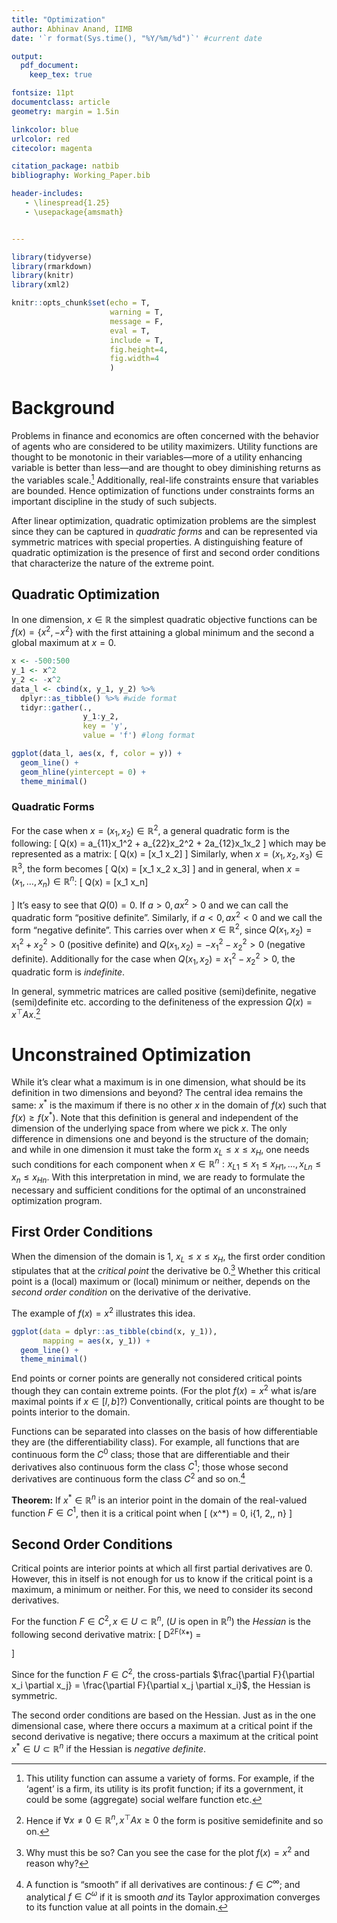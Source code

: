 ```yaml
---
title: "Optimization"
author: Abhinav Anand, IIMB
date: '`r format(Sys.time(), "%Y/%m/%d")`' #current date

output:
  pdf_document:
    keep_tex: true

fontsize: 11pt
documentclass: article
geometry: margin = 1.5in

linkcolor: blue
urlcolor: red
citecolor: magenta

citation_package: natbib
bibliography: Working_Paper.bib

header-includes:
   - \linespread{1.25}
   - \usepackage{amsmath}


---
```


```r

library(tidyverse)
library(rmarkdown)
library(knitr)
library(xml2)

knitr::opts_chunk$set(echo = T, 
                      warning = T, 
                      message = F, 
                      eval = T, 
                      include = T,
                      fig.height=4, 
                      fig.width=4
                      )
```

# Background

Problems in finance and economics are often concerned with the behavior of agents who are considered to be utility maximizers. Utility functions are thought to be monotonic in their variables---more of a utility enhancing variable is better than less---and are thought to obey diminishing returns as the variables scale.[^note_utility] Additionally, real-life constraints ensure that variables are bounded. Hence optimization of functions under constraints forms an important discipline in the study of such subjects.

[^note_utility]: This utility function can assume a variety of forms. For example, if the 'agent' is a firm, its utility is its profit function; if its a government, it could be some (aggregate) social welfare function etc.

After linear optimization, quadratic optimization problems are the simplest since they can be captured in *quadratic forms* and can be represented via symmetric matrices with special properties. A distinguishing feature of quadratic optimization is the presence of first and second order conditions that characterize the nature of the extreme point.

## Quadratic Optimization

In one dimension, $x\in \mathbb{R}$ the simplest quadratic objective functions can be $f(x)=\{x^2, -x^2\}$ with the first attaining a global minimum and the second a global maximum at $x=0$.

```r
x <- -500:500
y_1 <- x^2
y_2 <- -x^2
data_l <- cbind(x, y_1, y_2) %>% 
  dplyr::as_tibble() %>% #wide format
  tidyr::gather(., 
                y_1:y_2, 
                key = 'y', 
                value = 'f') #long format

ggplot(data_l, aes(x, f, color = y)) +
  geom_line() +
  geom_hline(yintercept = 0) +
  theme_minimal()

```

### Quadratic Forms

For the case when $x = (x_1, x_2) \in \mathbb{R}^2$, a general quadratic form is the following:
\[
Q(x) = a_{11}x_1^2 + a_{22}x_2^2 + 2a_{12}x_1x_2
\]
which may be represented as a matrix:
\[
Q(x) = [x_1 x_2]\begin{bmatrix}a_{11} & a_{12}\\ a_{12} & a_{22}\end{bmatrix}
\begin{bmatrix}x_1 \\ x_2\end{bmatrix}
\]
Similarly, when $x = (x_1, x_2, x_3) \in \mathbb{R}^3$, the form becomes
\[
Q(x) = [x_1 x_2 x_3]\begin{bmatrix}a_{11} & a_{12} & a_{13}\\ a_{12} & a_{22} & a_{23}\\
a_{13} & a_{23} & a_{33}\end{bmatrix} \begin{bmatrix}x_1 \\ x_2 \\ x_3\end{bmatrix}
\]
and in general, when $x = (x_1, \hdots, x_n) \in \mathbb{R}^n$:
\[
Q(x) = [x_1 \hdots x_n]\begin{bmatrix}a_{11} & \hdots & a_{1n}\\ \vdots\\
a_{1n} & \hdots & a_{nn}\end{bmatrix} \begin{bmatrix}x_1\\ \vdots\\ x_n\end{bmatrix}
\]
It's easy to see that $Q(0) = 0$. If $a>0, ax^2>0$ and we can call the quadratic form "positive definite". Similarly, if $a<0, ax^2<0$ and we call the form "negative definite". This carries over when $x\in \mathbb{R}^2$, since $Q(x_1, x_2) = x_1^2+x_2^2>0$ (positive definite) and $Q(x_1, x_2) = -x_1^2-x_2^2>0$ (negative definite). Additionally for the case when $Q(x_1, x_2) = x_1^2-x_2^2>0$, the quadratic form is *indefinite*. 

In general, symmetric matrices are called positive (semi)definite, negative (semi)definite etc. according to the definiteness of the expression $Q(x) = x^{\top}Ax$.[^note_definite]

[^note_definite]: Hence if $\forall x\neq0\in \mathbb{R}^n, x^{\top}Ax\geq 0$ the form is positive semidefinite and so on.

# Unconstrained Optimization

While it's clear what a maximum is in one dimension, what should be its definition in two dimensions and beyond? The central idea remains the same: $x^*$ is the maximum if there is no other $x$ in the domain of $f(x)$ such that $f(x)\geq f(x^*)$. Note that this definition is general and independent of the dimension of the underlying space from where we pick $x$. The only difference in dimensions one and beyond is the structure of the domain; and while in one dimension it must take the form $x_L\leq x\leq x_H$, one needs such conditions for each component when $x\in \mathbb{R}^n: x_{L1}\leq x_1\leq x_{H1}, \hdots, x_{Ln}\leq x_n\leq x_{Hn}$. With this interpretation in mind, we are ready to formulate the necessary and sufficient conditions for the optimal of an unconstrained optimization program.

## First Order Conditions

When the dimension of the domain is 1, $x_L\leq x\leq x_H$, the first order condition stipulates that at the *critical point* the derivative be 0.[^note_FOC_dim_1] Whether this critical point is a (local) maximum or (local) minimum or neither, depends on the *second order condition* on the derivative of the derivative.

The example of $f(x) = x^2$ illustrates this idea.

```r

ggplot(data = dplyr::as_tibble(cbind(x, y_1)),
       mapping = aes(x, y_1)) +
  geom_line() +
  theme_minimal()

```

[^note_FOC_dim_1]: Why must this be so? Can you see the case for the plot $f(x) = x^2$ and reason why? 

End points or corner points are generally not considered critical points though they can contain extreme points. (For the plot $f(x)=x^2$ what is/are maximal points if $x\in [l, b]$?) Conventionally, critical points are thought to be points interior to the domain.

Functions can be separated into classes on the basis of how differentiable they are (the differentiability class). For example, all functions that are continuous form the $C^0$ class; those that are differentiable and their derivatives also continuous form the class $C^1$; those whose second derivatives are continuous form the class $C^2$ and so on.[^note_smooth]

**Theorem:** If $x^*\in \mathbb{R}^n$ is an interior point in the domain of the real-valued function $F\in C^1$, then it is a critical point when
\[
  \frac{\partial F}{\partial x_i}(x^*) = 0, i\in \{1, 2,\hdots, n\}
\]

[^note_smooth]: A function is "smooth" if all derivatives are continous: $f\in C^{\infty}$; and analytical $f \in C^{\omega}$ if it is smooth *and* its Taylor approximation converges to its function value at all points in the domain.

## Second Order Conditions

Critical points are interior points at which all first partial derivatives are 0. However, this in itself is not enough for us to know if the critical point is a maximum, a minimum or neither. For this, we need to consider its second derivatives.

For the function $F\in C^2, x\in U\subset \mathbb{R}^n$, ($U$ is open in $\mathbb{R}^n$) the *Hessian* is the following second derivative matrix:
\[
D^2F(x^*) = \begin{bmatrix}
\frac{\partial F}{\partial x_1^2}(x^*) & \hdots &\frac{\partial F}{\partial x_n\partial x_1}(x^*)\\
\vdots & \ddots & \vdots\\
\frac{\partial F}{\partial x_1\partial x_n}(x^*) & \hdots & \frac{\partial F}{\partial x_n^2}(x^*)
\end{bmatrix}
\]

Since for the function $F\in C^2$, the cross-partials $\frac{\partial F}{\partial x_i \partial x_j} = \frac{\partial F}{\partial x_j \partial x_i}$, the Hessian is symmetric.

The second order conditions are based on the Hessian. Just as in the one dimensional case, where there occurs a maximum at a critical point if the second derivative is negative; there occurs a maximum at the critical point $x^*\in U\subset \mathbb{R}^n$ if the Hessian is *negative definite*.

